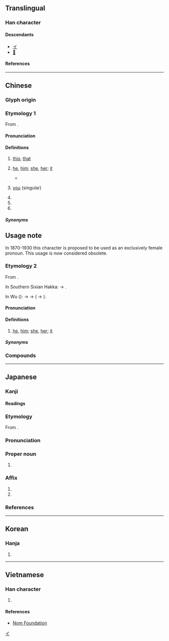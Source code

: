 {{character info/new}}
==Translingual==

===Han character===
{{Han char|rn=9|rad=人|as=04|sn=6|four=27257|canj=OSK|ids=⿰亻尹}}

====Descendants====
* [[イ]]
* [[𛀇]]

====References====
{{Han ref|kx=0095.150|dkj=00432|dj=0202.010|hdz=10126.090|uh=4F0A}}

[[Category:Han characters from which katakana were derived|イ]]

----

==Chinese==

===Glyph origin===
{{Han etym}}

===Etymology 1===
{{zh-forms|alt=𠁼}}
From {{inh|zh|sit-pro|*(h)i ~ *(h)aj||this; here}}.

====Pronunciation====
{{zh-pron
|m=yī
|ma=Zh-yī.ogg
|c=ji1
|h=pfs=yî
|md=ĭ
|mda=Cdo-fzho,_伊.ogg
|mn=ml,tp,kh,tn,lk,sx,yl,mg,hc,tc,jj,ph:i/km:ī
|mna=Zh-yī.ogg
|mn-t=i1
|w=1i
|mc=y
|oc=y
|cat=pron,pn
}}

====Definitions====
{{zh-hanzi}}

# {{lb|zh|literary}} [[this]]; [[that]]
# {{lb|zh|literary|or|coastal|_|Min}} [[he]], [[him]]; [[she]], [[her]]; [[it]]
#* {{zh-x|伊 伏 在 地上；車夫 便 也 立 住 腳。|'''She''' laid prostrate on the ground; the coachman also had halted.|ref='''1919''' December 1, {{w2|zh|魯迅}} ({{w|Lu Xun}}), {{w2|zh|pref=《|一件小事|suf=》}}}}
#: {{zh-x|我 無 共 伊 講。|I didn't tell '''him'''.|MN}}
#: {{zh-x|'''伊''' 名 什乇？|tr=Ĭ miàng sié-nó̤h?|What's his/her name?|MD|a=Cdo_whats_his_name.ogg|link=yes}}
# {{lb|zh|literary}} [[you]] (singular)
# {{surname|zh}}
# {{zh-short|伊拉克|Iraq}}
# {{zh-short|伊朗|Iran}}

=====Synonyms=====
{{zh-dial|他}}
==Usage note==
In 1870-1930 this character is proposed to be used as an exclusively female pronoun. This usage is now considered obsolete.

===Etymology 2===
{{zh-forms|alt=佢,渠,夷-Wu}}
From {{ltc-l|渠|he; she; it}}.

In Southern Sixian Hakka: {{IPAchar|/ki/}} → {{IPAchar|/i/}}.

In Wu ({{zh-ref|You, 1995}}): {{IPAchar|/ɡ-/}} → {{IPAchar|/dʑ-/}} → {{IPAchar|/ɦ-/}} ( → {{IPAchar|/ʔ-/}}).

====Pronunciation====
{{zh-pron
|h=pfs=s:yì
|w=3hhi
|cat=pron
}}

====Definitions====
{{zh-hanzi}}

# {{lb|zh|Southern Sixian|_|Hakka|Wu}} [[he]], [[him]]; [[she]], [[her]]; [[it]]
#: {{zh-x|儂 來 尋 我 兒子，伊 正好 勿 辣海，對勿起。|I am sorry that you come to see my son, but '''he''' is not present now|SH}}

=====Synonyms=====
{{zh-dial|他}}

===Compounds===
{{zh-der|fold=1|下車伊始|伊于胡底|伊人|伊優|伊兒汗國|伊凡第三|伊凡第四|伊凡諾夫|伊利亞德|伊利湖|伊利諾州|伊吾|伊呂|伊周|伊哩烏蘆|伊士曼|伊多語|伊始|伊寧縣|伊川|伊底帕斯|伊府麵|伊拉克|伊斯坦堡|伊斯巴罕|伊斯特島|伊斯蘭教|伊昔|伊朗|伊朗高原|伊比鳩魯|伊水|伊洛|伊犁|伊犁條約|伊犁河|伊犁縱谷|伊犁馬|伊瑪目|伊甸園|伊留申|伊秉綬|伊科戰爭|伊索|伊索寓言|伊羅斯|伊耆氏|伊蒲饌|伊藤博文|伊蘭|伊蚊|伊豆半島|伊里布|伊闕佛龕|伊闕山|伊鬱|佛洛伊德|兩伊戰爭|匪朝伊夕|吾伊|木乃伊|洛伊盆地|特洛伊城|秋水伊人|自詒伊戚|自貽伊戚|薩伊|蘇伊士|鬱伊|巴哈伊|伊儂:i-lâng}}



----

==Japanese==

===Kanji===
{{ja-kanji|grade=|rs=人04}}

====Readings====
{{ja-readings
|goon=い
|kanon=い
|kun=これ-, かれ-, ただ-
}}

===Etymology===
{{ja-kanjitab|い|yomi=o}}
From {{der|ja|ltc|-|sort=い}} {{ltc-l|伊}}.

===Pronunciation===
{{ja-pron|い|acc=1|acc_ref=DJR}}

===Proper noun===
{{ja-pos|proper|い}}

# {{short for|ja|伊太利||[[Italy]]|tr=Italia}}

===Affix===
{{ja-pos|affix|い}}

# {{short for|ja|伊太利||[[Italy]]|tr=Italia}}
# {{short for|ja|伊賀||[[Iga]]|tr=Iga}}

===References===
<references/>

----

==Korean==

===Hanja===
{{ko-hanja|이}}

# {{rfdef|ko|sort=人04}}

----

==Vietnamese==

===Han character===
{{vi-readings|reading=[[y]], [[i]]|rs=人04}}

# {{rfdef|vi|sort=人04}}

====References====
* [http://nomfoundation.org/common/nom_details.php?codepoint=4f0a Nom Foundation]